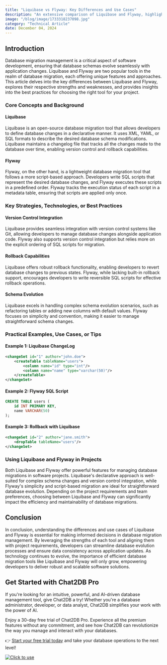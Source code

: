 ```yaml
---
title: "Liquibase vs Flyway: Key Differences and Use Cases"
description: "An extensive comparison of Liquibase and Flyway, highlighting their key differences, use cases, and best practices in database migration management."
image: "/blog/image/1733318237098.jpg"
category: "Technical Article"
date: December 04, 2024
---
```


## Introduction

Database migration management is a critical aspect of software development, ensuring that database schemas evolve seamlessly with application changes. Liquibase and Flyway are two popular tools in the realm of database migration, each offering unique features and approaches. This article delves into the key differences between Liquibase and Flyway, explores their respective strengths and weaknesses, and provides insights into the best practices for choosing the right tool for your project.

### Core Concepts and Background

#### Liquibase

Liquibase is an open-source database migration tool that allows developers to define database changes in a declarative manner. It uses XML, YAML, or SQL formats to describe the desired database schema modifications. Liquibase maintains a changelog file that tracks all the changes made to the database over time, enabling version control and rollback capabilities.

#### Flyway

Flyway, on the other hand, is a lightweight database migration tool that follows a more script-based approach. Developers write SQL scripts that represent the desired database changes, and Flyway executes these scripts in a predefined order. Flyway tracks the execution status of each script in a metadata table, ensuring that scripts are applied only once.

### Key Strategies, Technologies, or Best Practices

#### Version Control Integration

Liquibase provides seamless integration with version control systems like Git, allowing developers to manage database changes alongside application code. Flyway also supports version control integration but relies more on the explicit ordering of SQL scripts for migration.

#### Rollback Capabilities

Liquibase offers robust rollback functionality, enabling developers to revert database changes to previous states. Flyway, while lacking built-in rollback support, encourages developers to write reversible SQL scripts for effective rollback operations.

#### Schema Evolution

Liquibase excels in handling complex schema evolution scenarios, such as refactoring tables or adding new columns with default values. Flyway focuses on simplicity and convention, making it easier to manage straightforward schema changes.

### Practical Examples, Use Cases, or Tips

#### Example 1: Liquibase ChangeLog

```xml
<changeSet id="1" author="john.doe">
    <createTable tableName="users">
        <column name="id" type="int"/>
        <column name="name" type="varchar(50)"/>
    </createTable>
</changeSet>
```

#### Example 2: Flyway SQL Script

```sql
CREATE TABLE users (
    id INT PRIMARY KEY,
    name VARCHAR(50)
);
```

#### Example 3: Rollback with Liquibase

```xml
<changeSet id="2" author="jane.smith">
    <dropTable tableName="users"/>
</changeSet>
```

### Using Liquibase and Flyway in Projects

Both Liquibase and Flyway offer powerful features for managing database migrations in software projects. Liquibase's declarative approach is well-suited for complex schema changes and version control integration, while Flyway's simplicity and script-based migration are ideal for straightforward database evolution. Depending on the project requirements and team preferences, choosing between Liquibase and Flyway can significantly impact the efficiency and maintainability of database migrations.

## Conclusion

In conclusion, understanding the differences and use cases of Liquibase and Flyway is essential for making informed decisions in database migration management. By leveraging the strengths of each tool and aligning them with project requirements, developers can streamline database evolution processes and ensure data consistency across application updates. As technology continues to evolve, the importance of efficient database migration tools like Liquibase and Flyway will only grow, empowering developers to deliver robust and scalable software solutions.

## Get Started with Chat2DB Pro

If you're looking for an intuitive, powerful, and AI-driven database management tool, give Chat2DB a try! Whether you're a database administrator, developer, or data analyst, Chat2DB simplifies your work with the power of AI.

Enjoy a 30-day free trial of Chat2DB Pro. Experience all the premium features without any commitment, and see how Chat2DB can revolutionize the way you manage and interact with your databases.

👉 [Start your free trial today](https://chat2db.ai/pricing) and take your database operations to the next level!


[![Click to use](/image/blog/bg/chat2db.jpg)](https://chat2db.ai)
